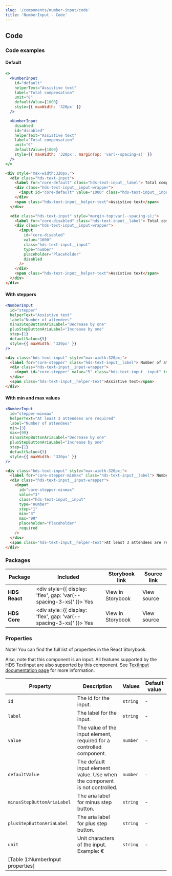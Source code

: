 ```yaml
---
slug: '/components/number-input/code'
title: 'NumberInput - Code'
---
```




## Code

### Code examples

#### Default

<Playground>

```jsx
<>
  <NumberInput
    id="default"
    helperText="Assistive text"
    label="Total compensation"
    unit="€"
    defaultValue={1000}
    style={{ maxWidth: '320px' }}
  />

  <NumberInput
    disabled
    id="disabled"
    helperText="Assistive text"
    label="Total compensation"
    unit="€"
    defaultValue={1000}
    style={{ maxWidth: '320px', marginTop: 'var(--spacing-s)' }}
  />
</>
```

```html
<div style="max-width:320px;">
  <div class="hds-text-input">
    <label for="core-default" class="hds-text-input__label"> Total compensation (€) </label>
    <div class="hds-text-input__input-wrapper">
      <input id="core-default" value="1000" class="hds-text-input__input" type="number" placeholder="Placeholder" />
    </div>
    <span class="hds-text-input__helper-text">Assistive text</span>
  </div>

  <div class="hds-text-input" style="margin-top:var(--spacing-s);">
    <label for="core-disabled" class="hds-text-input__label"> Total compensation (€) </label>
    <div class="hds-text-input__input-wrapper">
      <input
        id="core-disabled"
        value="1000"
        class="hds-text-input__input"
        type="number"
        placeholder="Placeholder"
        disabled
      />
    </div>
    <span class="hds-text-input__helper-text">Assistive text</span>
  </div>
</div>
```

</Playground>

#### With steppers

<Playground>

```jsx
<NumberInput
  id="stepper"
  helperText="Assistive text"
  label="Number of attendees"
  minusStepButtonAriaLabel="Decrease by one"
  plusStepButtonAriaLabel="Increase by one"
  step={1}
  defaultValue={5}
  style={{ maxWidth: '320px' }}
/>
```

```html
<div class="hds-text-input" style="max-width:320px;">
  <label for="core-stepper" class="hds-text-input__label"> Number of attendees </label>
  <div class="hds-text-input__input-wrapper">
    <input id="core-stepper" value="5" class="hds-text-input__input" type="number" step="1" placeholder="Placeholder" />
  </div>
  <span class="hds-text-input__helper-text">Assistive text</span>
</div>
```

</Playground>

#### With min and max values

<Playground>

```jsx
<NumberInput
  id="stepper-minmax"
  helperText="At least 3 attendees are required"
  label="Number of attendees"
  min={3}
  max={99}
  minusStepButtonAriaLabel="Decrease by one"
  plusStepButtonAriaLabel="Increase by one"
  step={1}
  defaultValue={3}
  style={{ maxWidth: '320px' }}
/>
```

```html
<div class="hds-text-input" style="max-width:320px;">
  <label for="core-stepper-minmax" class="hds-text-input__label"> Number of attendees </label>
  <div class="hds-text-input__input-wrapper">
    <input
      id="core-stepper-minmax"
      value="3"
      class="hds-text-input__input"
      type="number"
      step="1"
      min="3"
      max="99"
      placeholder="Placeholder"
      required
    />
  </div>
  <span class="hds-text-input__helper-text">At least 3 attendees are required</span>
</div>
```

</Playground>

### Packages

| Package       | Included                                                                                        | Storybook link                                                                                                      | Source link                                                                                                                                                      |
| ------------- | ----------------------------------------------------------------------------------------------- | ------------------------------------------------------------------------------------------------------------------- | ---------------------------------------------------------------------------------------------------------------------------------------------------------------- |
| **HDS React** | <div style={{ display: 'flex', gap: 'var(--spacing-3-xs)' }}><IconCheckCircleFill /> Yes </div> | <ExternalLink href="/storybook/react/?path=/story/components-numberinput--default">View in Storybook</ExternalLink> | <ExternalLink href="https://github.com/City-of-Helsinki/helsinki-design-system/tree/master/packages/react/src/components/numberInput">View source</ExternalLink> |
| **HDS Core**  | <div style={{ display: 'flex', gap: 'var(--spacing-3-xs)' }}><IconCheckCircleFill /> Yes </div> | <ExternalLink href="/storybook/react/?path=/story/components-numberinput--default">View in Storybook</ExternalLink> | <ExternalLink href="https://github.com/City-of-Helsinki/helsinki-design-system/tree/master/packages/core/src/components/number-input">View source</ExternalLink> |

### Properties

Note! You can find the full list of properties in the <ExternalLink href="/storybook/react/?path=/story/components-numberinput--default">React Storybook.</ExternalLink>

Also, note that this component is an input. All features supported by the HDS TextInput are also supported by this component. See [TextInput documentation page](/components/text-input) for more information.

| Property                         | Description                                                                | Values   | Default value |
| -------------------------------- | -------------------------------------------------------------------------- | -------- | ------------- |
| `id`                             | The id for the input.                                                      | `string` | -             |
| `label`                          | The label for the input.                                                   | `string` | -             |
| `value`                          | The value of the input element, required for a controlled component.       | `number` | -             |
| `defaultValue`                   | The default input element value. Use when the component is not controlled. | `number` | -             |
| `minusStepButtonAriaLabel`       | The aria label for minus step button.                                      | `string` | -             |
| `plusStepButtonAriaLabel`        | The aria label for plus step button.                                       | `string` | -             |
| `unit`                           | Unit characters of the input. Example: €                                   | `string` | -             |
| [Table 1:NumberInput properties] |
